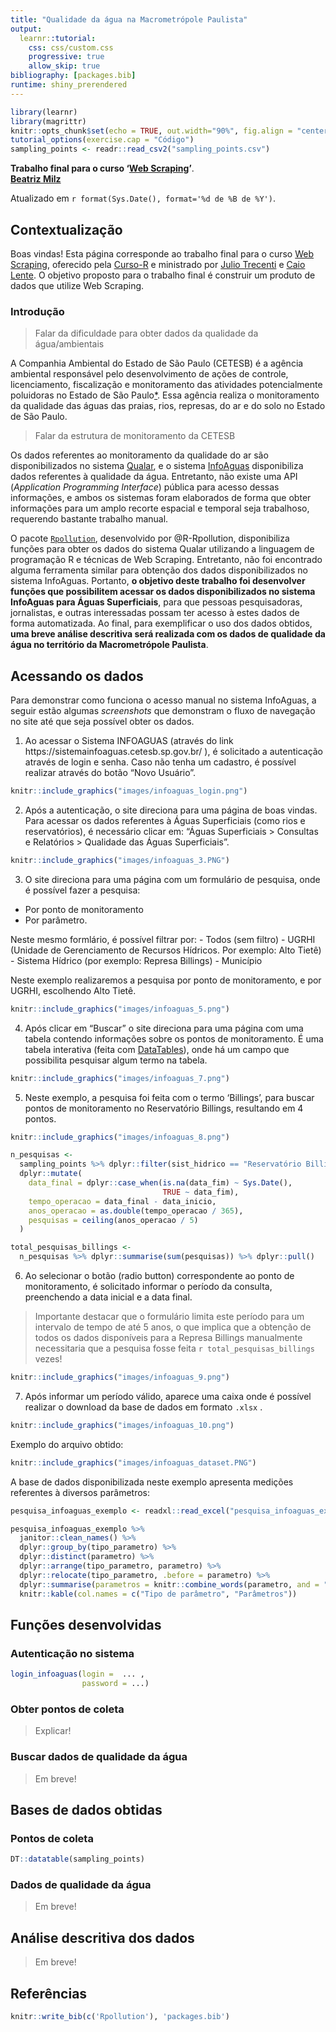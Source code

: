 ```yaml
---
title: "Qualidade da água na Macrometrópole Paulista"
output: 
  learnr::tutorial:
    css: css/custom.css
    progressive: true
    allow_skip: true
bibliography: [packages.bib]
runtime: shiny_prerendered
---
```


```r
library(learnr)
library(magrittr)
knitr::opts_chunk$set(echo = TRUE, out.width="90%", fig.align = "center")
tutorial_options(exercise.cap = "Código")
sampling_points <- readr::read_csv2("sampling_points.csv")
```

**Trabalho final para o curso '[Web Scraping](https://www.curso-r.com/cursos/web-scraping/)'**. <br>
**[Beatriz Milz](https://beatrizmilz.com)**   <a href='mailto:beatriz.milz@usp.br'><i class="far fa-envelope"></i></a>   <a href='https://twitter.com/BeaMilz'  target="_blank"><i class="fab fa-twitter"></i></a>   <a href='https://github.com/beatrizmilz' target="_blank"><i class="fab fa-github"></i></a>   <a href='https://orcid.org/0000-0002-3064-4486' target="_blank"><i class="fab fa-orcid"></i></a>   <a href='http://lattes.cnpq.br/5150665880581477' target="_blank"><i class="ai ai-lattes"></i></a>   <a href='https://beatrizmilz.github.io/resume/index.html' target="_blank"><i class="ai ai-cv"></i></a>   <a href='https://discourse.curso-r.com/u/beatrizmilz/summary' target="_blank"><i class="fab fa-discourse"></i></a> 
<br>

Atualizado em `r format(Sys.Date(), format='%d de %B de %Y')`.

## Contextualização

Boas vindas! Esta página corresponde ao trabalho final para o curso [Web Scraping](https://www.curso-r.com/cursos/web-scraping/), oferecido pela [Curso-R](https://www.curso-r.com/) e ministrado por [Julio Trecenti](https://github.com/jtrecenti) e [Caio Lente](https://lente.dev/). O objetivo proposto para o trabalho final é construir um produto de dados que utilize Web Scraping.

### Introdução

> Falar da dificuldade para obter dados da qualidade da água/ambientais

A Companhia Ambiental do Estado de São Paulo (CETESB) é a agência ambiental responsável pelo desenvolvimento de ações de controle, licenciamento, fiscalização e monitoramento das atividades potencialmente poluidoras no Estado de São Paulo[*](https://www.saopaulo.sp.gov.br/orgaos-e-entidades/empresas/cetesb/). Essa agência realiza o monitoramento da qualidade das águas das praias, rios, represas, do ar e do solo no Estado de São Paulo.

> Falar da estrutura de monitoramento  da CETESB


Os dados referentes ao monitoramento da qualidade do ar são disponibilizados no sistema [Qualar](https://cetesb.sp.gov.br/ar/qualar/), e o sistema [InfoAguas](https://cetesb.sp.gov.br/infoaguas/) disponibiliza dados referentes à qualidade da água. Entretanto, não existe uma API (_Application Programming Interface_) pública para acesso dessas informações, e ambos os sistemas foram elaborados de forma que obter informações para um amplo recorte espacial e temporal seja trabalhoso, requerendo bastante trabalho manual.  

O pacote [`Rpollution`](https://github.com/williamorim/Rpollution), desenvolvido por @R-Rpollution,  disponibiliza funções para obter os dados do sistema Qualar utilizando a linguagem de programação R e técnicas de Web Scraping. Entretanto, não foi encontrado alguma ferramenta similar para obtenção dos dados disponibilizados no sistema InfoAguas. Portanto, __o objetivo deste trabalho foi desenvolver funções que possibilitem acessar os dados disponibilizados no sistema InfoAguas para Águas Superficiais__, para que pessoas pesquisadoras, jornalistas, e outras interessadas possam ter acesso à estes dados de forma automatizada. Ao final, para exemplificar o uso dos dados obtidos, __uma breve análise descritiva será realizada com os dados de qualidade da água no território da Macrometrópole Paulista__.

## Acessando os dados

Para demonstrar como funciona o acesso manual no sistema InfoAguas, a seguir estão algumas _screenshots_ que demonstram o fluxo de navegação no site até que seja possível obter os dados.

1. Ao acessar o Sistema INFOAGUAS (através do link https://sistemainfoaguas.cetesb.sp.gov.br/ ), é solicitado a autenticação através de login e senha. Caso não tenha um cadastro, é possível realizar através do botão "Novo Usuário".

```r
knitr::include_graphics("images/infoaguas_login.png")
```

2. Após a autenticação, o site direciona para uma página de boas vindas. Para acessar os dados referentes à Águas Superficiais (como rios e reservatórios), é necessário clicar em: "Águas Superficiais > Consultas e Relatórios > Qualidade das Águas Superficiais".

```r
knitr::include_graphics("images/infoaguas_3.PNG")
```

3. O site direciona para uma página com um formulário de pesquisa, onde é possível fazer a pesquisa:
  - Por ponto de monitoramento
  - Por parâmetro.
  


Neste mesmo formlário,  é possível filtrar por:
  - Todos (sem filtro)
  - UGRHI (Unidade de Gerenciamento de Recursos Hídricos. Por exemplo: Alto Tietê)
  - Sistema Hídrico (por exemplo: Represa Billings)
  - Município
  
Neste exemplo realizaremos a pesquisa por ponto de monitoramento, e por UGRHI, escolhendo Alto Tietê.


```r
knitr::include_graphics("images/infoaguas_5.png")
```

4. Após clicar em "Buscar" o site direciona para uma página com uma tabela contendo informações sobre os pontos de monitoramento. É uma tabela interativa (feita com [DataTables](https://datatables.net/)), onde há um campo que possibilita pesquisar algum termo na tabela.   


```r
knitr::include_graphics("images/infoaguas_7.png")
```
5. Neste exemplo, a pesquisa foi feita  com o termo 'Billings', para buscar pontos de monitoramento no Reservatório Billings, resultando em 4 pontos.

```r
knitr::include_graphics("images/infoaguas_8.png")
```

```r
n_pesquisas <-
  sampling_points %>% dplyr::filter(sist_hidrico == "Reservatório Billings") %>%
  dplyr::mutate(
    data_final = dplyr::case_when(is.na(data_fim) ~ Sys.Date(),
                                  TRUE ~ data_fim),
    tempo_operacao = data_final - data_inicio,
    anos_operacao = as.double(tempo_operacao / 365),
    pesquisas = ceiling(anos_operacao / 5)
  )

total_pesquisas_billings <-
  n_pesquisas %>% dplyr::summarise(sum(pesquisas)) %>% dplyr::pull()

```

6. Ao selecionar o botão (radio button) correspondente ao ponto de monitoramento, é solicitado informar o período da consulta, preenchendo a data inicial e a data final. 

> Importante destacar que o formulário limita este período para um intervalo de tempo de até 5 anos, o que implica que a obtenção de todos os dados disponíveis para a Represa Billings manualmente necessitaria que a pesquisa fosse feita `r total_pesquisas_billings` vezes! 




```r
knitr::include_graphics("images/infoaguas_9.png")
```


7. Após informar um período válido, aparece uma caixa onde é possível realizar o download da base de dados em formato `.xlsx` .


```r
knitr::include_graphics("images/infoaguas_10.png")
```

Exemplo do arquivo obtido:

```r
knitr::include_graphics("images/infoaguas_dataset.PNG")
```

A base de dados disponibilizada neste exemplo apresenta medições referentes à diversos parâmetros: 

```r
pesquisa_infoaguas_exemplo <- readxl::read_excel("pesquisa_infoaguas_exemplo.xlsx")
```

```r
pesquisa_infoaguas_exemplo %>% 
  janitor::clean_names() %>%
  dplyr::group_by(tipo_parametro) %>%  
  dplyr::distinct(parametro) %>% 
  dplyr::arrange(tipo_parametro, parametro) %>% 
  dplyr::relocate(tipo_parametro, .before = parametro) %>% 
  dplyr::summarise(parametros = knitr::combine_words(parametro, and = "e ")) %>% 
  knitr::kable(col.names = c("Tipo de parâmetro", "Parâmetros"))
```

## Funções desenvolvidas

### Autenticação no sistema

```r
login_infoaguas(login =  ... ,
                password = ...)
```

### Obter pontos de coleta 

> Explicar!


### Buscar dados de qualidade da água
> Em breve!


## Bases de dados obtidas

### Pontos de coleta

```r

DT::datatable(sampling_points)
```

### Dados de qualidade da água

> Em breve!



## Análise descritiva dos dados

> Em breve!


## Referências

```r
knitr::write_bib(c('Rpollution'), 'packages.bib')
```

<!-- This '<div id="refs"></div>' needs to 
be here if you have appendix pages 
otherwise you can remove it.-->
<div id="refs"></div> 

